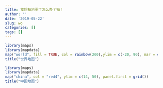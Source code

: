 ```yaml
---
title: 我想搞地图了怎么办？搞！
author: ''
date: '2019-05-22'
slug: wo
categories: []
tags: []
---
```

```r
library(maps)
library(mapdata)
map("world", fill = TRUE, col = rainbow(200),ylim = c(-20, 90), mar = c(0, 0, 0, 0))
title("世界地图")

library(maps)
library(mapdata)
map("china", col = "red4", ylim = c(14, 50), panel.first = grid())
title("中国地图")


```


